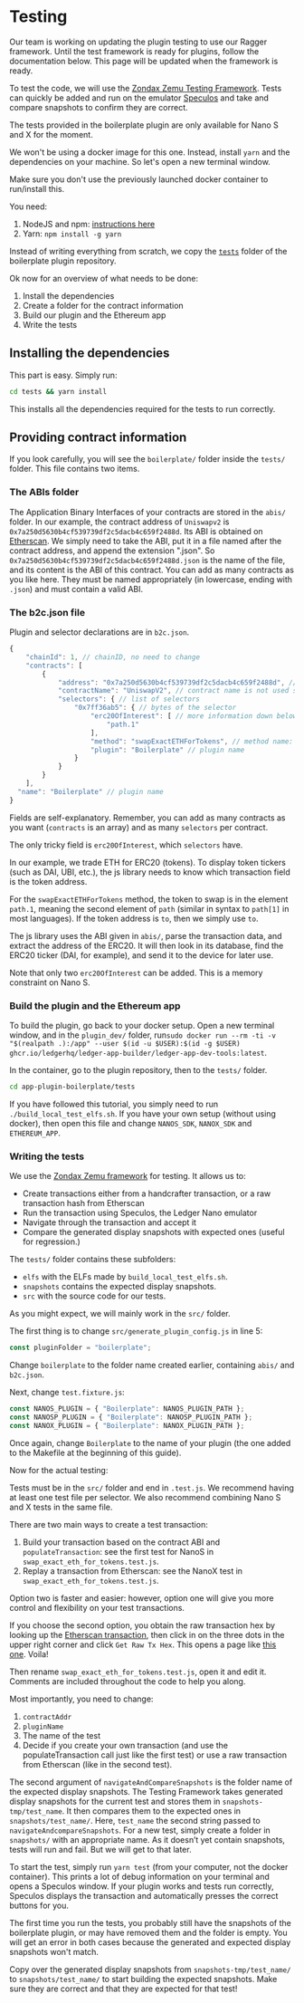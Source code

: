 
# Testing

<Callout type="warning" emoji="⚠️">
  Our team is working on updating the plugin testing to use our Ragger framework. Until the test framework is ready for plugins, follow the documentation below. This page will be updated when the framework is ready.
</Callout>

To test the code, we will use the [Zondax Zemu Testing Framework](https://github.com/Zondax/zemu). Tests can quickly be added and run on the emulator [Speculos](https://github.com/LedgerHQ/speculos) and take and compare snapshots to confirm they are correct.

<Callout type="warning" emoji="⚠️">
  The tests provided in the boilerplate plugin are only available for Nano S and X for the moment.
</Callout>

We won't be using a docker image for this one. Instead, install `yarn` and the dependencies on your machine. So let's open a new terminal window.

<Callout type="warning" emoji="⚠️">
  Make sure you don't use the previously launched docker container to run/install this.
</Callout>

You need:
1. NodeJS and npm: [instructions here](https://nodejs.org/en/download/package-manager/)
2. Yarn: `npm install -g yarn`

Instead of writing everything from scratch, we copy the [`tests`](https://github.com/LedgerHQ/app-plugin-boilerplate/blob/master/tests/) folder of the boilerplate plugin repository.

Ok now for an overview of what needs to be done:

1. Install the dependencies
2. Create a folder for the contract information 
3. Build our plugin and the Ethereum app
4. Write the tests

## Installing the dependencies

This part is easy. Simply run:

```sh copy
cd tests && yarn install
```

This installs all the dependencies required for the tests to run correctly.

## Providing contract information

If you look carefully, you will see the `boilerplate/` folder inside the `tests/` folder. This file contains two items.

### The ABIs folder

The Application Binary Interfaces of your contracts are stored in the `abis/` folder. In our example, the contract address of `Uniswapv2` is `0x7a250d5630b4cf539739df2c5dacb4c659f2488d`. Its ABI is obtained on [Etherscan](https://etherscan.io/address/0x7a250d5630b4cf539739df2c5dacb4c659f2488d#code). We simply need to take the ABI, put it in a file named after the contract address, and append the extension ".json".
So `0x7a250d5630b4cf539739df2c5dacb4c659f2488d.json` is the name of the file, and its content is the ABI of this contract.
You can add as many contracts as you like here. They must be named appropriately (in lowercase, ending with `.json`) and must contain a valid ABI.

### The b2c.json file

Plugin and selector declarations are in `b2c.json`.

```js copy
{
    "chainId": 1, // chainID, no need to change
    "contracts": [
        {
            "address": "0x7a250d5630b4cf539739df2c5dacb4c659f2488d", // address of the contract address to interact with
            "contractName": "UniswapV2", // contract name is not used so feel free name as you wish.
            "selectors": { // list of selectors 
                "0x7ff36ab5": { // bytes of the selector
                    "erc20OfInterest": [ // more information down below
                        "path.1"
                    ],
                    "method": "swapExactETHForTokens", // method name: feel free to user whichever name you want to use
                    "plugin": "Boilerplate" // plugin name
                }
            }
        }
    ],
  "name": "Boilerplate" // plugin name
}
```

Fields are self-explanatory. Remember, you can add as many contracts as you want (`contracts` is an array) and as many `selectors` per contract.

The only tricky field is `erc20OfInterest`, which `selectors` have.

In our example, we trade ETH for ERC20 (tokens). To display token tickers (such as DAI, UBI, etc.), the js library needs to know which transaction field is the token address.

For the `swapExactETHForTokens` method, the token to swap is in the element `path.1`, meaning the second element of `path` (similar in syntax to `path[1]` in most languages). If the token address is `to`, then we simply use `to`.

The js library uses the ABI given in `abis/`, parse the transaction data, and extract the address of the ERC20. It will then look in its database, find the ERC20 ticker (DAI, for example), and send it to the device for later use.

Note that only two `erc20OfInterest` can be added. This is a memory constraint on Nano S.

### Build the plugin and the Ethereum app

To build the plugin, go back to your docker setup. 
Open a new terminal window, and in the `plugin_dev/` folder, run`sudo docker run --rm -ti -v "$(realpath .):/app" --user $(id -u $USER):$(id -g $USER) ghcr.io/ledgerhq/ledger-app-builder/ledger-app-dev-tools:latest`.

In the container, go to the plugin repository, then to the `tests/` folder.

```sh copy
cd app-plugin-boilerplate/tests
```

If you have followed this tutorial, you simply need to run `./build_local_test_elfs.sh`. If you have your own setup (without using docker), then open this file and change `NANOS_SDK`, `NANOX_SDK` and `ETHEREUM_APP`.

### Writing the tests

We use the [Zondax Zemu framework](https://github.com/zondax/zemu) for testing. It allows us to:
- Create transactions either from a handcrafter transaction, or a raw transaction hash from Etherscan
- Run the transaction using Speculos, the Ledger Nano emulator
- Navigate through the transaction and accept it
- Compare the generated display snapshots with expected ones (useful for regression.)

The `tests/` folder contains these subfolders:
- `elfs` with the ELFs made by `build_local_test_elfs.sh`.
- `snapshots` contains the expected display snapshots.
- `src` with the source code for our tests.

As you might expect, we will mainly work in the `src/` folder.

The first thing is to change `src/generate_plugin_config.js` in line 5:

```js copy
const pluginFolder = "boilerplate";
```

Change `boilerplate` to the folder name created earlier, containing `abis/` and `b2c.json`.

Next, change `test.fixture.js`: 
```js copy
const NANOS_PLUGIN = { "Boilerplate": NANOS_PLUGIN_PATH };
const NANOSP_PLUGIN = { "Boilerplate": NANOSP_PLUGIN_PATH };
const NANOX_PLUGIN = { "Boilerplate": NANOX_PLUGIN_PATH };
```

Once again, change `Boilerplate` to the name of your plugin (the one added to the Makefile at the beginning of this guide).

Now for the actual testing:

Tests must be in the `src/` folder and end in `.test.js`. We recommend having at least one test file per selector.
We also recommend combining Nano S and X tests in the same file.

There are two main ways to create a test transaction:
1. Build your transaction based on the contract ABI and `populateTransaction`: see the first test for NanoS in `swap_exact_eth_for_tokens.test.js`.
2. Replay a transaction from Etherscan: see the NanoX test in `swap_exact_eth_for_tokens.test.js`.

Option two is faster and easier: however, option one will give you more control and flexibility on your test transactions.

If you choose the second option, you obtain the raw transaction hex by looking up the [Etherscan transaction](https://etherscan.io/tx/0x0160b3aec12fd08e6be0040616c7c38248efb4413168a3372fc4d2db0e5961bb), then click in on the three dots in the upper right corner and click `Get Raw Tx Hex`. This opens a page like [this one](https://etherscan.io/getRawTx?tx=0x0160b3aec12fd08e6be0040616c7c38248efb4413168a3372fc4d2db0e5961bb). Voila!

Then rename `swap_exact_eth_for_tokens.test.js`, open it and edit it.
Comments are included throughout the code to help you along.

Most importantly, you need to change:
1. `contractAddr` 
2. `pluginName` 
3. The name of the test
4. Decide if you create your own transaction (and use the populateTransaction call just like the first test) or use a raw transaction from Etherscan (like in the second test).

The second argument of `navigateAndCompareSnapshots` is the folder name of the expected display snapshots. The Testing Framework takes generated display snapshots for the current test and stores them in `snapshots-tmp/test_name`. It then compares them to the expected ones in `snapshots/test_name/`. Here, `test_name` the second string passed to `navigateAndcompareSnapshots`. For a new test, simply create a folder in `snapshots/` with an appropriate name. As it doesn’t yet contain snapshots, tests will run and fail. But we will get to that later.

To start the test, simply run `yarn test` (from your computer, not the docker container). This prints a lot of debug information on your terminal and opens a Speculos window. If your plugin works and tests run correctly, Speculos displays the transaction and automatically presses the correct buttons for you.

The first time you run the tests, you probably still have the snapshots of the boilerplate plugin, or may have removed them and the folder is empty. You will get an error in both cases because the generated and expected display snapshots won't match.

Copy over the generated display snapshots from `snapshots-tmp/test_name/` to `snapshots/test_name/` to start building the expected snapshots. Make sure they are correct and that they are expected for that test!
